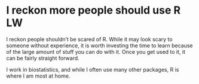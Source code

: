 # I reckon more people should use R  LW

I reckon people shouldn't be scared of R. While it may look scary to someone without experience, it is worth investing the time to learn because of the large amount of stuff you can do with it. Once you get used to it, it can be fairly straight forward.

I work in biostatistics, and while I often use many other packages, R is where I am most at home.  
